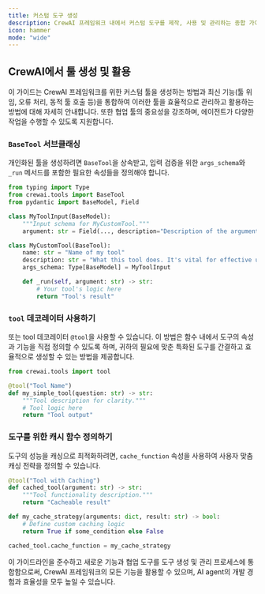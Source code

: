 ```yaml
---
title: 커스텀 도구 생성
description: CrewAI 프레임워크 내에서 커스텀 도구를 제작, 사용 및 관리하는 종합 가이드로, 신규 기능과 오류 처리를 포함합니다.
icon: hammer
mode: "wide"
---
```


## CrewAI에서 툴 생성 및 활용

이 가이드는 CrewAI 프레임워크를 위한 커스텀 툴을 생성하는 방법과 최신 기능(툴 위임, 오류 처리, 동적 툴 호출 등)을 통합하여 이러한 툴을 효율적으로 관리하고 활용하는 방법에 대해 자세히 안내합니다. 또한 협업 툴의 중요성을 강조하며, 에이전트가 다양한 작업을 수행할 수 있도록 지원합니다.

### `BaseTool` 서브클래싱

개인화된 툴을 생성하려면 `BaseTool`을 상속받고, 입력 검증을 위한 `args_schema`와 `_run` 메서드를 포함한 필요한 속성들을 정의해야 합니다.

```python Code
from typing import Type
from crewai.tools import BaseTool
from pydantic import BaseModel, Field

class MyToolInput(BaseModel):
    """Input schema for MyCustomTool."""
    argument: str = Field(..., description="Description of the argument.")

class MyCustomTool(BaseTool):
    name: str = "Name of my tool"
    description: str = "What this tool does. It's vital for effective utilization."
    args_schema: Type[BaseModel] = MyToolInput

    def _run(self, argument: str) -> str:
        # Your tool's logic here
        return "Tool's result"
```

### `tool` 데코레이터 사용하기

또는 tool 데코레이터 `@tool`을 사용할 수 있습니다. 이 방법은 함수 내에서 도구의 속성과 기능을 직접 정의할 수 있도록 하며, 귀하의 필요에 맞춘 특화된 도구를 간결하고 효율적으로 생성할 수 있는 방법을 제공합니다.

```python Code
from crewai.tools import tool

@tool("Tool Name")
def my_simple_tool(question: str) -> str:
    """Tool description for clarity."""
    # Tool logic here
    return "Tool output"
```

### 도구를 위한 캐시 함수 정의하기

도구의 성능을 캐싱으로 최적화하려면, `cache_function` 속성을 사용하여 사용자 맞춤 캐싱 전략을 정의할 수 있습니다.

```python Code
@tool("Tool with Caching")
def cached_tool(argument: str) -> str:
    """Tool functionality description."""
    return "Cacheable result"

def my_cache_strategy(arguments: dict, result: str) -> bool:
    # Define custom caching logic
    return True if some_condition else False

cached_tool.cache_function = my_cache_strategy
```

이 가이드라인을 준수하고 새로운 기능과 협업 도구를 도구 생성 및 관리 프로세스에 통합함으로써,
CrewAI 프레임워크의 모든 기능을 활용할 수 있으며, AI agent의 개발 경험과 효율성을 모두 높일 수 있습니다.